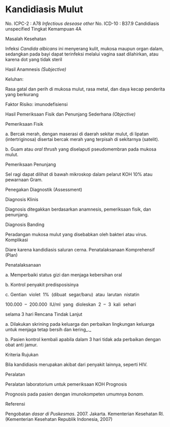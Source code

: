 # Kandidiasis Mulut

No. ICPC-2 : A78 _Infectious desease other_ No. ICD-10 : B37.9 Candidiasis unspecified Tingkat Kemampuan 4A

Masalah Kesehatan

Infeksi _Candida albicans_ ini menyerang kulit, mukosa maupun organ dalam, sedangkan pada bayi dapat terinfeksi melalui vagina saat dilahirkan, atau karena dot yang tidak steril

Hasil Anamnesis _(Subjective)_

Keluhan:

Rasa gatal dan perih di mukosa mulut, rasa metal, dan daya kecap penderita yang berkurang

Faktor Risiko: imunodefisiensi

Hasil Pemeriksaan Fisik dan Penunjang Sederhana _(Objective)_

Pemeriksaan Fisik

a. Bercak merah, dengan maserasi di daerah sekitar mulut, di lipatan (intertriginosa) disertai bercak merah yang terpisah di sekitarnya (satelit).

b. Guam atau _oral thrush_ yang diselaputi pseudomembran pada mukosa mulut.

Pemeriksaan Penunjang

Sel ragi dapat dilihat di bawah mikroskop dalam pelarut KOH 10% atau pewarnaan Gram.

Penegakan Diagnostik (Assessment)

 

Diagnosis Klinis

Diagnosis ditegakkan berdasarkan anamnesis, pemeriksaan fisik, dan penunjang.

Diagnosis Banding

Peradangan mukosa mulut yang disebabkan oleh bakteri atau virus. Komplikasi

Diare karena kandidiasis saluran cerna. Penatalaksanaan Komprehensif (Plan)

Penatalaksanaan

a. Memperbaiki status gizi dan menjaga kebersihan oral

b. Kontrol penyakit predisposisinya

c. Gentian  violet  1%  (dibuat  segar/baru)  atau  larutan  nistatin

100.000  –  200.000  IU/ml  yang  dioleskan  2  –  3  kali  sehari

selama 3 hari Rencana Tindak Lanjut

a. Dilakukan skrining pada keluarga dan perbaikan lingkungan keluarga untuk menjaga tetap bersih dan kering_._

b. Pasien kontrol kembali apabila dalam 3 hari tidak ada perbaikan dengan obat anti jamur.

Kriteria Rujukan

Bila kandidiasis merupakan akibat dari penyakit lainnya, seperti HIV.

Peralatan

Peralatan laboratorium untuk pemeriksaan KOH Prognosis

Prognosis pada pasien dengan imunokompeten umumnya _bonam._

Referensi

Pengobatan _dasar di Puskesmas_. 2007. Jakarta. Kementerian Kesehatan RI. (Kementerian Kesehatan Republik Indonesia, 2007)
